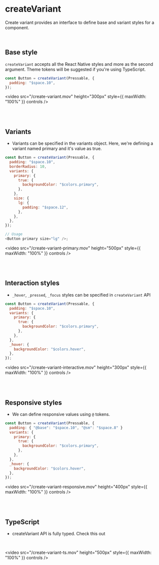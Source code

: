 # createVariant

Create variant provides an interface to define base and variant styles for a component.

<br />

## Base style

`createVariant` accepts all the React Native styles and more as the second argument. Theme tokens will be suggested if you're using TypeScript.

```js
const Button = createVariant(Pressable, {
  padding: "$space.10",
});
```

<video
  src="/create-variant.mov"
  height="300px"
  style={{ maxWidth: "100%" }}
  controls
/>

<br />
<br />

## Variants

- Variants can be specified in the variants object. Here, we're defining a variant named primary and it's value as true.

```js
const Button = createVariant(Pressable, {
  padding: "$space.10",
  borderRadius: 10,
  variants: {
    primary: {
      true: {
        backgroundColor: "$colors.primary",
      },
    },
    size: {
      lg: {
        padding: "$space.12",
      },
    },
  },
});

// Usage
<Button primary size="lg" />;
```

<video
  src="/create-variant-primary.mov"
  height="500px"
  style={{ maxWidth: "100%" }}
  controls
/>

<br />
<br />

## Interaction styles

- `_hover`, `_pressed`, `_focus` styles can be specified in `createVariant` API

```js
const Button = createVariant(Pressable, {
  padding: "$space.10",
  variants: {
    primary: {
      true: {
        backgroundColor: "$colors.primary",
      },
    },
  },
  _hover: {
    backgroundColor: "$colors.hover",
  },
});
```

<video
  src="/create-variant-interactive.mov"
  height="300px"
  style={{ maxWidth: "100%" }}
  controls
/>

<br />
<br />

## Responsive styles

- We can define responsive values using `@` tokens.

```js
const Button = createVariant(Pressable, {
  padding: { "@base": "$space.10", "@sm": "$space.8" }
  variants: {
    primary: {
      true: {
        backgroundColor: "$colors.primary",
      },
    },
  },
  _hover: {
    backgroundColor: "$colors.hover",
  },
});
```

<video
  src="/create-variant-responsive.mov"
  height="400px"
  style={{ maxWidth: "100%" }}
  controls
/>

<br />
<br />

## TypeScript

- createVariant API is fully typed. Check this out

<br />

<video
  src="/create-variant-ts.mov"
  height="500px"
  style={{ maxWidth: "100%" }}
  controls
/>
